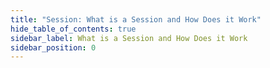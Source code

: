 ```yaml
---
title: "Session: What is a Session and How Does it Work"
hide_table_of_contents: true
sidebar_label: What is a Session and How Does it Work
sidebar_position: 0
---
```





<LanguageSwitcher supportedLanguages={supportedLanguages} />

<LanguageContent language="csharp">
   <WhatIsASessionAndHowDoesItWorkCsharp />
</LanguageContent>

<LanguageContent language="java">
   <WhatIsASessionAndHowDoesItWorkJava />
</LanguageContent>

<LanguageContent language="nodejs">
   <WhatIsASessionAndHowDoesItWorkNodejs />
</LanguageContent>


<!---
### Session
- [Opening a Session](../../client-api/session/opening-a-session)
- [Storing Entities](../../client-api/session/storing-entities)
- [Loading Entities](../../client-api/session/loading-entities)
- [Saving Changes](../../client-api/session/saving-changes)

### Querying
- [Basics](../../indexes/querying/basics)

### Document Store
- [What is a Document Store](../../client-api/what-is-a-document-store)


-->